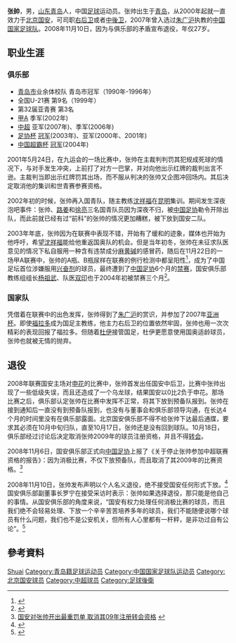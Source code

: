 {{Otheruses|other=名为张帅的其他人物|张帅}}
{{Football player infobox |
  playername = 张帥|
  image = |
  fullname = 张帥|
  nickname = |
  dateofbirth = {{Birth date and age|year=1981|month=7|day=20}} |
  cityofbirth = [[山东|山东]][[青岛|青岛]] |
  countryofbirth = {{flagicon|China}} [[中华人民共和国|中国]] |
  currentclub = 已退役 |
  clubnumber = 3|
  position = [[后卫_(足球)|后卫]] |
  youthyears = 1990-96|
  youthclubs = 青岛市业余体校|
  years = 2000-08 |
  clubs = [[北京国安|北京国安]] |
  caps(goals) = |
  nationalyears = 2007-08 |
  nationalteam = {{fb|CHN}} |
  nationalcaps(goals) = 14 (0) |
  pcupdate = 2007年6月18日  |
  ntupdate = 2008年11月8日 |
}}
'''张帥'''{{BD|1981年|7月20日|catIdx=Z张}}，男，[[山东|山东]][[青岛|青岛]]人，中国[[足球|足球]]运动员。张帅出生于[[青岛|青岛]]，从2000年起就一直效力于[[北京国安|北京国安]]，可司职[[右后卫|右后卫]]或者[[中後卫|中後卫]]，2007年曾入选过[[朱广沪|朱广沪]]执教的[[中国国家足球队|中国国家足球队]]。2008年11月10日，因为与俱乐部的矛盾宣布退役，年仅27岁。

== 职业生涯 ==
=== 俱乐部 ===
* [[青岛市|青岛市]]业余体校队 青岛市冠军（1990年-1996年）
* 全国U-21赛 第9名（1999年）
* 第32届亚青赛 第3名
* [[中国足球甲级A组联赛|甲A]] 季军(2002年)
* [[中国足球超级联赛|中超]] 亚军(2007年)、季军(2006年)
* [[中国足协杯|足协杯]] [[冠军|冠军]](2003年)、亚军(2000年、2001年)
* [[中国超霸杯|中国超霸杯]] [[冠军|冠军]](2004年)

2001年5月24日，在九运会的一场比赛中，张帅在主裁判判罚其犯规成死球的情况下，与对手发生冲突，上前打了对方一巴掌，并对向他出示红牌的裁判出言不逊。主裁判当即出示红牌罚其出场，而不服从判决的张帅又企图冲回场内。其后决定取消他的集训和世青赛参赛资格。

2002年初的时候，张帅再入国青队，随主教练[[沈祥福|沈祥福]]在[[昆明|昆明]]集训。期间发生深夜泡吧事件：张帅、[[路姜|路姜]]和[[徐亮|徐亮]]三名国青队员因为深夜不归，被[[中国足协|中国足协]]勒令开除出队，而此前就已经有过“前科”的张帅的情况更加糟糕，被下放到国安二队。

2003年年底，张帅因为在联赛中表现不错，开始有了缓和的迹象，媒体也开始为他呼吁，希望[[沈祥福|沈祥福]]能给他重返国奥队的机会。但是当年初冬，张帅在未征求队医意见的情况下私自服用一种含有违禁成分[[麻黄碱|麻黄碱]]的感冒药，随后在11月22日的一场甲A联赛中，张帅的A瓶、B瓶尿样在联赛的例行检测中都呈阳性<ref>{{cite news|url=http://2012.sohu.com/2003/12/17/08/news217000867.shtml|title=张帅误服感冒药重罚难避免 引发首例兴奋剂事件|work=[[重庆商报|重庆商报]]|date=2003-12-17|accessdate=2021-08-11|archive-date=2021-08-11|archive-url=https://web.archive.org/web/20210811073046/http://2012.sohu.com/2003/12/17/08/news217000867.shtml|dead-url=no}}</ref>，成为了中国足坛首位涉嫌服用[[兴奋剂|兴奋剂]]的球员，最终遭到了[[中国足协|中国足协]]6个月的[[禁赛|禁赛]]，国安俱乐部教练组组长[[杨祖武|杨祖武]]、队医[[双印|双印]]也于2004年初被禁赛三个月<ref>{{cite news|url=http://sports.sina.com.cn/s/2004-02-08/0858163216s.shtml|title=杨祖武：张帅遭罚早有心理准备 三个月还算满意|work=[[北京青年报|北京青年报]]|date=2004-02-08|accessdate=2021-08-11|archive-date=2021-08-11|archive-url=https://web.archive.org/web/20210811073553/http://sports.sina.com.cn/s/2004-02-08/0858163216s.shtml|dead-url=no}}</ref>。

=== 国家队 ===
凭借着在联赛中的出色发挥，张帅得到了[[朱广沪|朱广沪]]的赏识，并参加了2007年[[亚洲杯|亚洲杯]]。即使[[福拉多|福拉多]]成为国足主教练，他主力右后卫的位置依然牢固，张帅也用一次次精彩的表现回报了福拉多。但随着[[杜伊|杜伊]]接管国足，杜伊更愿意使用国奥适龄球员，张帅也就被无情的抛弃。

== 退役 ==
2008年联赛国安主场对[[上海申花|申花]]的比赛中，张帅首发出任国安中后卫，比赛中张帅出现了一些低级失误，而且还造成了一个乌龙球，结果国安以0比2负于申花。那场比赛之后，俱乐部认定张帅在比赛中发挥不正常，将其下放到预备队报到。张帅在接到通知后一直没有到预备队报到，也没有与董事会和俱乐部领导沟通，在长达4个月的时间里没有在俱乐部露面。北京国安俱乐部不得不给张帅下达最后通牒，要求其必须在10月中旬归队，直至10月17日，张帅还是没有回到球队。10月18日，俱乐部经过讨论后决定取消张帅2009年的球员注册资格，并且不得[[转会|转会]]。

2008年11月6日，国安俱乐部正式向[[中国足协|中国足协]]上报了《关于停止张帅参加中超联赛资格的报告》：因为消极比赛，不仅下放预备队，而且取消了其2009年的比赛资格。<ref>[http://csl.cnsoccer.titan24.com/08-11-10/132968.html 国安对张帅开出最重罚单 取消其09年注册转会资格] {{webarchive|url=https://web.archive.org/web/20100128084528/http://csl.cnsoccer.titan24.com/08-11-10/132968.html |date=2010-01-28 }}</ref>

2008年11月10日，张帅发布声明以个人名义退役，绝不接受国安任何形式下放。<ref>{{Cite web |url=http://csl.cnsoccer.titan24.com/08-11-10/133040.html |title=张帅独发体坛网声明：个人宣布退役 绝不接受下放 |access-date=2008-11-10 |archive-date=2011-09-23 |archive-url=https://web.archive.org/web/20110923092104/http://csl.cnsoccer.titan24.com/08-11-10/133040.html }}</ref>国安俱乐部副董事长罗宁在接受采访时表示：张帅如果选择退役，那只能是他自己的事情。从国安俱乐部的角度来说，“国安有权力处理任何消极比赛的球员，而且我们绝不会轻易处理、下放一个辛辛苦苦培养多年的球员，我们不能随便说哪个球员有什么问题，我们也不是公安机关，但所有人心里都有一杆秤，是非功过自有公论”。<ref>{{Cite web |url=http://sports.sina.com.cn/j/2008-11-10/15284063093.shtml |title=罗宁：张帅退役是他自己事 国安有权处理消极球员 |accessdate=2008-11-10 |archive-date=2016-03-03 |archive-url=https://web.archive.org/web/20160303213857/http://sports.sina.com.cn/j/2008-11-10/15284063093.shtml |dead-url=no }}</ref>

== 參考資料 ==
{{reflist}}

{{2000年甲A分类名单北京}}
{{2001年甲A分类名单北京}}
{{2002年甲A分类名单北京}}
{{2003年甲A分类名单北京}}
{{2004年中超分类名单北京}}
{{2005年中超分类名单北京}}
{{2006年中超分类名单北京}}
{{2007年中超分类名单北京}}
{{2008年中超分类名单北京}}
{{2007年亚洲杯足球赛中国参赛名单}}

{{Authority control}}
{{DEFAULTSORT:ZHANG Shuai}}
[[Category:张姓|Shuai]]
[[Category:青岛籍足球运动员|Category:青岛籍足球运动员]]
[[Category:中国国家足球队运动员|Category:中国国家足球队运动员]]
[[Category:北京国安球员|Category:北京国安球员]]
[[Category:中超球员|Category:中超球员]]
[[Category:足球後衛|Category:足球後衛]]